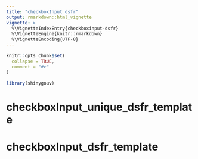 ```yaml
---
title: "checkboxInput dsfr"
output: rmarkdown::html_vignette
vignette: >
  %\VignetteIndexEntry{checkboxinput-dsfr}
  %\VignetteEngine{knitr::rmarkdown}
  %\VignetteEncoding{UTF-8}
---
```


```r
knitr::opts_chunk$set(
  collapse = TRUE,
  comment = "#>"
)
```

```r
library(shinygouv)
```

<!-- WARNING - This vignette is generated by {fusen} from /dev/flat_composants/flat_checkboxInput.Rmd: do not edit by hand -->

# checkboxInput_unique_dsfr_template

    

  
  

# checkboxInput_dsfr_template

    

  
  

